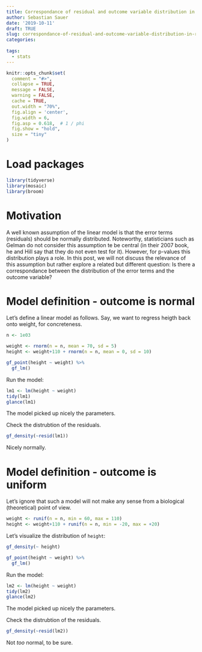 ```yaml
---
title: Correspondance of residual and outcome variable distribution in regression
author: Sebastian Sauer
date: '2019-10-11'
draft: TRUE
slug: correspondance-of-residual-and-outcome-variable-distribution-in-regression
categories:
  
tags:
  - stats
---
```




```r
knitr::opts_chunk$set(
  comment = "#>",
  collapse = TRUE,
  message = FALSE,
  warning = FALSE,
  cache = TRUE,
  out.width = "70%",
  fig.align = 'center',
  fig.width = 6,
  fig.asp = 0.618,  # 1 / phi
  fig.show = "hold",
  size = "tiny"
)
```



# Load packages

```r
library(tidyverse)
library(mosaic)
library(broom)
```



# Motivation


A well known assumption of the linear model is that the error terms (residuals) should be normally distributed. Noteworthy, statisticians such as Gelman do not consider this assumption te be central (in their 2007 book, he and Hill say that they do not even test for it). However, for p-values this distribution plays a role. In this post, we will not discuss the relevance of this assumption but rather explore a related but different question: Is there a correspondance between the distribution of the error terms and the outcome variable? 


# Model definition - outcome is normal

Let's define a linear model as follows. Say, we want to regress heigth back onto weight, for concreteness.


```r
n <- 1e03

weight <- rnorm(n = n, mean = 70, sd = 5)
height <- weight+110 + rnorm(n = n, mean = 0, sd = 10)
```

```r
gf_point(height ~ weight) %>% 
  gf_lm()
```




Run the model:
```r
lm1 <- lm(height ~ weight)
tidy(lm1)
glance(lm1)
```

The model picked up nicely the parameters.




Check the distrubtion of the residuals.

```r
gf_density(~resid(lm1))
```


Nicely normally.



# Model definition - outcome is uniform

Let's ignore that such a model will not make any sense from a biological (theoretical) point of view.


```r
weight <- runif(n = n, min = 60, max = 110)
height <- weight+110 + runif(n = n, min = -20, max = +20)
```


Let's visualize the distribution of `height`:

```r
gf_density(~ height)
```


```r
gf_point(height ~ weight) %>% 
  gf_lm()
```





Run the model:
```r
lm2 <- lm(height ~ weight)
tidy(lm2)
glance(lm2)
```

The model picked up nicely the parameters.




Check the distrubtion of the residuals.

```r
gf_density(~resid(lm2))
```


Not *too* normal, to be sure. 
